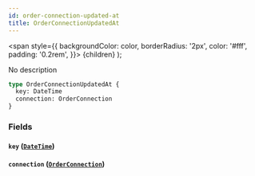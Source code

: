 ```yaml
---
id: order-connection-updated-at
title: OrderConnectionUpdatedAt
---
```


<span
style={{
      backgroundColor: color,
      borderRadius: '2px',
      color: '#fff',
      padding: '0.2rem',
    }}>
{children}
</span>
);

No description

```graphql
type OrderConnectionUpdatedAt {
  key: DateTime
  connection: OrderConnection
}
```

### Fields

#### `key` ([`DateTime`](/v1/scalars/date-time))

#### `connection` ([`OrderConnection`](/v1/objects/order-connection))

